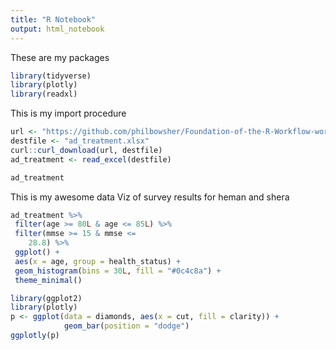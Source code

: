```yaml
---
title: "R Notebook"
output: html_notebook
---
```



These are my packages

```r

library(tidyverse)
library(plotly)
library(readxl)

```



This is my import procedure


```r


url <- "https://github.com/philbowsher/Foundation-of-the-R-Workflow-workshop-2019-09-06/raw/master/Examples/data/ad_treatment.xlsx"
destfile <- "ad_treatment.xlsx"
curl::curl_download(url, destfile)
ad_treatment <- read_excel(destfile)

ad_treatment

```


This is my awesome data Viz of survey results for heman and shera

```r

ad_treatment %>%
 filter(age >= 80L & age <= 85L) %>%
 filter(mmse >= 15 & mmse <= 
    28.8) %>%
 ggplot() +
 aes(x = age, group = health_status) +
 geom_histogram(bins = 30L, fill = "#0c4c8a") +
 theme_minimal()


```

```r


library(ggplot2)
library(plotly)
p <- ggplot(data = diamonds, aes(x = cut, fill = clarity)) +
            geom_bar(position = "dodge")
ggplotly(p)


```












